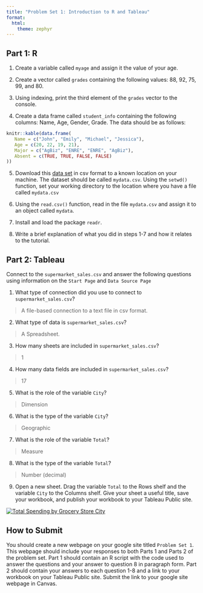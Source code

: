 ```yaml
---
title: "Problem Set 1: Introduction to R and Tableau"
format: 
  html:
    theme: zephyr
---
```


## Part 1: R

<!-- Link to website -->
1. Create a variable called `myage` and assign it the value of your age.

2. Create a vector called `grades` containing the following values: 88, 92, 75, 99, and 80.

3. Using indexing, print the third element of the `grades` vector to the console.

4. Create a data frame called `student_info` containing the following columns: Name, Age, Gender, Grade. The data should be as follows:

```r
knitr::kable(data.frame(
   Name = c("John", "Emily", "Michael", "Jessica"),
   Age = c(20, 22, 19, 21),
   Major = c("AgBiz", "ENRE", "ENRE", "AgBiz"),
   Absent = c(TRUE, TRUE, FALSE, FALSE)
))

```

5. Download this [data set](inputs/mydata.csv) in csv format to a known location on your machine. The dataset should be called `mydata.csv`. Using the `setwd()` function, set your working directory to the location where you have a file called `mydata.csv`

6. Using the `read.csv()` function, read in the file `mydata.csv` and assign it to an object called `mydata`.

7. Install and load the package `readr`.

8. Write a brief explanation of what you did in steps 1-7 and how it relates to the tutorial.

## Part 2: Tableau
Connect to the `supermarket_sales.csv` and answer the following questions using information on the `Start Page` and `Data Source Page`

1.  What type of connection did you use to connect to `supermarket_sales.csv`?

> A file-based connection to a text file in csv format.

2.  What type of data is `supermarket_sales.csv`?

> A Spreadsheet.

3.  How many sheets are included in `supermarket_sales.csv`?

> 1

4.  How many data fields are included in `supermarket_sales.csv`?

> 17

5.  What is the role of the variable `City`?

> Dimension

6.  What is the type of the variable `City`?

> Geographic

7.  What is the role of the variable `Total`?

> Measure

8.  What is the type of the variable `Total`?

> Number (decimal)

9.  Open a new sheet. Drag the variable `Total` to the Rows shelf and the variable `City` to the Columns shelf. Give your sheet a useful title, save your workbook, and publish your workbook to your Tableau Public site. 

```{=html}
<div class='tableauPlaceholder' id='viz1674082185857' style='position: relative'><noscript><a href='#'><img alt='Total Spending by Grocery Store City ' src='https:&#47;&#47;public.tableau.com&#47;static&#47;images&#47;Gr&#47;GroceryStoreSpending&#47;Sheet1&#47;1_rss.png' style='border: none' /></a></noscript><object class='tableauViz'  style='display:none;'><param name='host_url' value='https%3A%2F%2Fpublic.tableau.com%2F' /> <param name='embed_code_version' value='3' /> <param name='site_root' value='' /><param name='name' value='GroceryStoreSpending&#47;Sheet1' /><param name='tabs' value='no' /><param name='toolbar' value='yes' /><param name='static_image' value='https:&#47;&#47;public.tableau.com&#47;static&#47;images&#47;Gr&#47;GroceryStoreSpending&#47;Sheet1&#47;1.png' /> <param name='animate_transition' value='yes' /><param name='display_static_image' value='yes' /><param name='display_spinner' value='yes' /><param name='display_overlay' value='yes' /><param name='display_count' value='yes' /><param name='language' value='en-US' /></object></div>                <script type='text/javascript'>                    var divElement = document.getElementById('viz1674082185857');                    var vizElement = divElement.getElementsByTagName('object')[0];                    vizElement.style.width='100%';vizElement.style.height=(divElement.offsetWidth*0.75)+'px';                    var scriptElement = document.createElement('script');                    scriptElement.src = 'https://public.tableau.com/javascripts/api/viz_v1.js';                    vizElement.parentNode.insertBefore(scriptElement, vizElement);                </script>
```


## How to Submit

You should create a new webpage on your google site titled `Problem Set 1`. This webpage should include your responses to both Parts 1 and Parts 2 of the problem set. Part 1 should contain an R script with the code used to answer the questions and your answer to question 8 in paragraph form. Part 2 should contain your answers to each question 1-8 and a link to your workbook on your Tableau Public site. Submit the link to your google site webpage in Canvas.